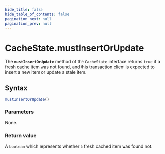 ```yaml
---
hide_title: false
hide_table_of_contents: false
pagination_next: null
pagination_prev: null
---
```

# CacheState.mustInsertOrUpdate

The **`mustInsertOrUpdate`** method of the `CacheState` interface returns `true` if a fresh cache item was not found, and this transaction client is expected to insert a new item or update a stale item.


## Syntax

```js
mustInsertOrUpdate()
```

### Parameters

None.

### Return value

A `boolean` which represents whether a fresh cached item was found not.
